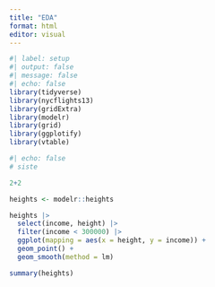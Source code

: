 ```yaml
---
title: "EDA"
format: html
editor: visual
---
```


```r
#| label: setup
#| output: false
#| message: false
#| echo: false
library(tidyverse)
library(nycflights13)
library(gridExtra)
library(modelr)
library(grid)
library(ggplotify)
library(vtable)
```

```r
#| echo: false
# siste 
```

```r
2+2
```

```r
heights <- modelr::heights
```

```r
heights |>
  select(income, height) |>
  filter(income < 300000) |>
  ggplot(mapping = aes(x = height, y = income)) +
  geom_point() +
  geom_smooth(method = lm)
```

```r
summary(heights)

```
